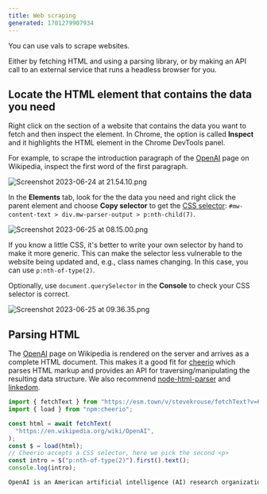 ```yaml
---
title: Web scraping
generated: 1701279907934
---
```


You can use vals to scrape websites.

Either by fetching HTML and using a parsing library, or by making an API call to
an external service that runs a headless browser for you.

## Locate the HTML element that contains the data you need

Right click on the section of a website that contains the data you want to fetch
and then inspect the element. In Chrome, the option is called **Inspect** and it
highlights the HTML element in the Chrome DevTools panel.

For example, to scrape the introduction paragraph of the
[OpenAI](https://en.wikipedia.org/wiki/OpenAI) page on Wikipedia, inspect the
first word of the first paragraph.

![Screenshot 2023-06-24 at 21.54.10.png](./web-scraping/screenshot_2023-06-24_at_215410.png)

In the **Elements** tab, look for the the data you need and right click the
parent element and choose **Copy selector** to get the
[CSS selector](https://developer.mozilla.org/en-US/docs/Web/CSS/CSS_Selectors):
`#mw-content-text > div.mw-parser-output > p:nth-child(7)`.

![Screenshot 2023-06-25 at 08.15.00.png](./web-scraping/screenshot_2023-06-25_at_081500.png)

If you know a little CSS, it's better to write your own selector by hand to make
it more generic. This can make the selector less vulnerable to the website being
updated and, e.g., class names changing. In this case, you can use
`p:nth-of-type(2)`.

Optionally, use `document.querySelector` in the **Console** to check your CSS
selector is correct.

![Screenshot 2023-06-25 at 09.36.35.png](./web-scraping/screenshot_2023-06-25_at_093635.png)

## Parsing HTML

The [OpenAI](https://en.wikipedia.org/wiki/OpenAI) page on Wikipedia is rendered
on the server and arrives as a complete HTML document. This makes it a good fit
for [cheerio](https://www.val.town/examples/packages/cheerio) which parses HTML
markup and provides an API for traversing/manipulating the resulting data
structure. We also recommend
[node-html-parser](https://www.val.town/examples/packages/node-html-parser) and
[linkedom](https://www.val.town/search?q=linkedom).

```ts val
import { fetchText } from "https://esm.town/v/stevekrouse/fetchText?v=6";
import { load } from "npm:cheerio";

const html = await fetchText(
  "https://en.wikipedia.org/wiki/OpenAI",
);
const $ = load(html);
// Cheerio accepts a CSS selector, here we pick the second <p>
const intro = $("p:nth-of-type(2)").first().text();
console.log(intro);
```

```txt title="Logs"
OpenAI is an American artificial intelligence (AI) research organization consisting of the non-profit OpenAI, Inc.[5] registered in Delaware and its for-profit subsidiary OpenAI Global, LLC.[6] One of the leading organizations of the AI Spring,[7][8][9] OpenAI researches artificial intelligence with the declared intention of developing "safe and beneficial" artificial general intelligence, which it defines as "highly autonomous systems that outperform humans at most economically valuable work".[10] OpenAI has developed several large language models, advanced image generation models, and previously, also open-source models.[11][12]
```

